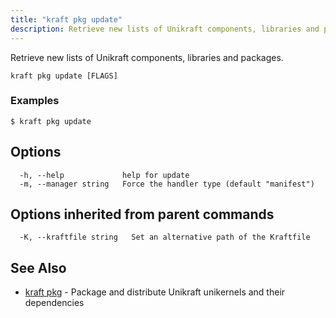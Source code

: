 ```yaml
---
title: "kraft pkg update"
description: Retrieve new lists of Unikraft components, libraries and packages
---
```


Retrieve new lists of Unikraft components, libraries and packages.

```console
kraft pkg update [FLAGS]
```

### Examples

```console
$ kraft pkg update
```

## Options

```text
  -h, --help             help for update
  -m, --manager string   Force the handler type (default "manifest")
```

## Options inherited from parent commands

```text
  -K, --kraftfile string   Set an alternative path of the Kraftfile
```

## See Also

* [kraft pkg](kraft_pkg.md)	 - Package and distribute Unikraft unikernels and their dependencies
